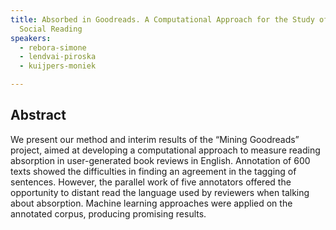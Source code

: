 ```yaml
---
title: Absorbed in Goodreads. A Computational Approach for the Study of Online
  Social Reading
speakers:
  - rebora-simone
  - lendvai-piroska
  - kuijpers-moniek

---
```

## Abstract

We present our method and interim results of the “Mining Goodreads” project, aimed at developing a computational approach to measure reading absorption in user-generated book reviews in English. Annotation of 600 texts showed the difficulties in finding an agreement in the tagging of sentences. However, the parallel work of five annotators offered the opportunity to distant read the language used by reviewers when talking about absorption. Machine learning approaches were applied on the annotated corpus, producing promising results.

<Link href="https://doi.org/10.5281/zenodo.3897251" label="Get full paper from Zenodo" />

<Speakers>

<Speaker speaker="rebora-simone">

</Speaker>

<Speaker speaker="lendvai-piroska">

</Speaker>

<Speaker speaker="kuijpers-moniek">

</Speaker>

</Speakers>

